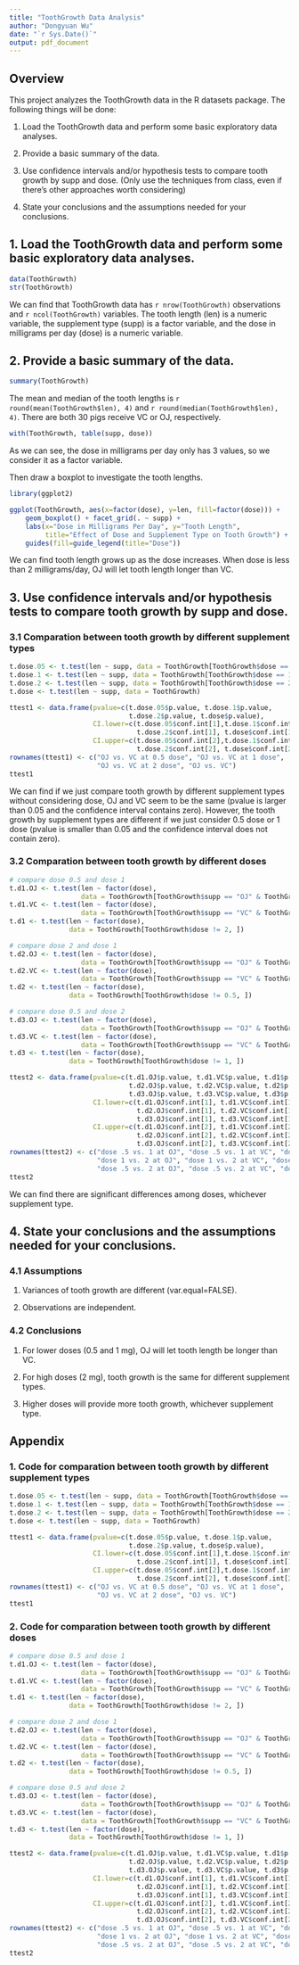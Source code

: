 ```yaml
---
title: "ToothGrowth Data Analysis"
author: "Dongyuan Wu"
date: "`r Sys.Date()`"
output: pdf_document
---
```


## Overview

This project analyzes the ToothGrowth data in the R datasets package. The following things will be done:

1. Load the ToothGrowth data and perform some basic exploratory data analyses.

2. Provide a basic summary of the data.

3. Use confidence intervals and/or hypothesis tests to compare tooth growth by supp and dose. (Only use the techniques from class, even if there's other approaches worth considering)

4. State your conclusions and the assumptions needed for your conclusions.

## 1. Load the ToothGrowth data and perform some basic exploratory data analyses.

```r

data(ToothGrowth)
str(ToothGrowth)

```

We can find that ToothGrowth data has `r nrow(ToothGrowth)` observations and `r ncol(ToothGrowth)` variables. The tooth length (len) is a numeric variable, the supplement type (supp) is a factor variable, and the dose in milligrams per day (dose) is a numeric variable.

## 2. Provide a basic summary of the data.

```r

summary(ToothGrowth)

```

The mean and median of the tooth lengths is `r round(mean(ToothGrowth$len), 4)` and `r round(median(ToothGrowth$len), 4)`. There are both 30 pigs receive VC or OJ, respectively.

```r

with(ToothGrowth, table(supp, dose))

```

As we can see, the dose in milligrams per day only has 3 values, so we consider it as a factor variable.

Then draw a boxplot to investigate the tooth lengths.

```r

library(ggplot2)

ggplot(ToothGrowth, aes(x=factor(dose), y=len, fill=factor(dose))) + 
    geom_boxplot() + facet_grid(. ~ supp) +
    labs(x="Dose in Milligrams Per Day", y="Tooth Length",
         title="Effect of Dose and Supplement Type on Tooth Growth") +
    guides(fill=guide_legend(title="Dose"))

```

We can find tooth length grows up as the dose increases. When dose is less than 2 milligrams/day, OJ will let tooth length longer than VC.

## 3. Use confidence intervals and/or hypothesis tests to compare tooth growth by supp and dose.

### 3.1 Comparation between tooth growth by different supplement types

```r

t.dose.05 <- t.test(len ~ supp, data = ToothGrowth[ToothGrowth$dose == 0.5, ])
t.dose.1 <- t.test(len ~ supp, data = ToothGrowth[ToothGrowth$dose == 1, ])
t.dose.2 <- t.test(len ~ supp, data = ToothGrowth[ToothGrowth$dose == 2, ])
t.dose <- t.test(len ~ supp, data = ToothGrowth)

ttest1 <- data.frame(pvalue=c(t.dose.05$p.value, t.dose.1$p.value,
                              t.dose.2$p.value, t.dose$p.value),
                     CI.lower=c(t.dose.05$conf.int[1],t.dose.1$conf.int[1],
                                t.dose.2$conf.int[1], t.dose$conf.int[1]),
                     CI.upper=c(t.dose.05$conf.int[2],t.dose.1$conf.int[2],
                                t.dose.2$conf.int[2], t.dose$conf.int[2]))
rownames(ttest1) <- c("OJ vs. VC at 0.5 dose", "OJ vs. VC at 1 dose",
                      "OJ vs. VC at 2 dose", "OJ vs. VC")
ttest1

```

We can find if we just compare tooth growth by different supplement types without considering dose, OJ and VC seem to be the same (pvalue is larger than 0.05 and the confidence interval contains zero). However, the tooth growth by supplement types are different if we just consider 0.5 dose or 1 dose (pvalue is smaller than 0.05 and the confidence interval does not contain zero).

### 3.2 Comparation between tooth growth by different doses

```r

# compare dose 0.5 and dose 1
t.d1.OJ <- t.test(len ~ factor(dose), 
                  data = ToothGrowth[ToothGrowth$supp == "OJ" & ToothGrowth$dose != 2, ])
t.d1.VC <- t.test(len ~ factor(dose), 
                  data = ToothGrowth[ToothGrowth$supp == "VC" & ToothGrowth$dose != 2, ])
t.d1 <- t.test(len ~ factor(dose), 
               data = ToothGrowth[ToothGrowth$dose != 2, ])

# compare dose 2 and dose 1
t.d2.OJ <- t.test(len ~ factor(dose), 
                  data = ToothGrowth[ToothGrowth$supp == "OJ" & ToothGrowth$dose != 0.5, ])
t.d2.VC <- t.test(len ~ factor(dose), 
                  data = ToothGrowth[ToothGrowth$supp == "VC" & ToothGrowth$dose != 0.5, ])
t.d2 <- t.test(len ~ factor(dose), 
               data = ToothGrowth[ToothGrowth$dose != 0.5, ])

# compare dose 0.5 and dose 2
t.d3.OJ <- t.test(len ~ factor(dose), 
                  data = ToothGrowth[ToothGrowth$supp == "OJ" & ToothGrowth$dose != 1, ])
t.d3.VC <- t.test(len ~ factor(dose), 
                  data = ToothGrowth[ToothGrowth$supp == "VC" & ToothGrowth$dose != 1, ])
t.d3 <- t.test(len ~ factor(dose), 
               data = ToothGrowth[ToothGrowth$dose != 1, ])

ttest2 <- data.frame(pvalue=c(t.d1.OJ$p.value, t.d1.VC$p.value, t.d1$p.value,
                              t.d2.OJ$p.value, t.d2.VC$p.value, t.d2$p.value,
                              t.d3.OJ$p.value, t.d3.VC$p.value, t.d3$p.value),
                     CI.lower=c(t.d1.OJ$conf.int[1], t.d1.VC$conf.int[1], t.d1$conf.int[1],
                                t.d2.OJ$conf.int[1], t.d2.VC$conf.int[1], t.d2$conf.int[1],
                                t.d3.OJ$conf.int[1], t.d3.VC$conf.int[1], t.d3$conf.int[1]),
                     CI.upper=c(t.d1.OJ$conf.int[2], t.d1.VC$conf.int[2], t.d1$conf.int[2],
                                t.d2.OJ$conf.int[2], t.d2.VC$conf.int[2], t.d2$conf.int[2],
                                t.d3.OJ$conf.int[2], t.d3.VC$conf.int[2], t.d3$conf.int[2]))
rownames(ttest2) <- c("dose .5 vs. 1 at OJ", "dose .5 vs. 1 at VC", "dose .5 vs. 1",
                      "dose 1 vs. 2 at OJ", "dose 1 vs. 2 at VC", "dose 1 vs. 2",
                      "dose .5 vs. 2 at OJ", "dose .5 vs. 2 at VC", "dose .5 vs. 2")
ttest2

```

We can find there are significant differences among doses, whichever supplement type.

## 4. State your conclusions and the assumptions needed for your conclusions.


### 4.1 Assumptions

1. Variances of tooth growth are different (var.equal=FALSE).

2. Observations are independent.

### 4.2 Conclusions

1. For lower doses (0.5 and 1 mg), OJ will let tooth length be longer than VC.

2. For high doses (2 mg), tooth growth is the same for different supplement types.

3. Higher doses will provide more tooth growth, whichever supplement type.

\newpage

## Appendix

### 1. Code for comparation between tooth growth by different supplement types

```r

t.dose.05 <- t.test(len ~ supp, data = ToothGrowth[ToothGrowth$dose == 0.5, ])
t.dose.1 <- t.test(len ~ supp, data = ToothGrowth[ToothGrowth$dose == 1, ])
t.dose.2 <- t.test(len ~ supp, data = ToothGrowth[ToothGrowth$dose == 2, ])
t.dose <- t.test(len ~ supp, data = ToothGrowth)

ttest1 <- data.frame(pvalue=c(t.dose.05$p.value, t.dose.1$p.value,
                              t.dose.2$p.value, t.dose$p.value),
                     CI.lower=c(t.dose.05$conf.int[1],t.dose.1$conf.int[1],
                                t.dose.2$conf.int[1], t.dose$conf.int[1]),
                     CI.upper=c(t.dose.05$conf.int[2],t.dose.1$conf.int[2],
                                t.dose.2$conf.int[2], t.dose$conf.int[2]))
rownames(ttest1) <- c("OJ vs. VC at 0.5 dose", "OJ vs. VC at 1 dose",
                      "OJ vs. VC at 2 dose", "OJ vs. VC")
ttest1

```

### 2. Code for comparation between tooth growth by different doses

```r

# compare dose 0.5 and dose 1
t.d1.OJ <- t.test(len ~ factor(dose), 
                  data = ToothGrowth[ToothGrowth$supp == "OJ" & ToothGrowth$dose != 2, ])
t.d1.VC <- t.test(len ~ factor(dose), 
                  data = ToothGrowth[ToothGrowth$supp == "VC" & ToothGrowth$dose != 2, ])
t.d1 <- t.test(len ~ factor(dose), 
               data = ToothGrowth[ToothGrowth$dose != 2, ])

# compare dose 2 and dose 1
t.d2.OJ <- t.test(len ~ factor(dose), 
                  data = ToothGrowth[ToothGrowth$supp == "OJ" & ToothGrowth$dose != 0.5, ])
t.d2.VC <- t.test(len ~ factor(dose), 
                  data = ToothGrowth[ToothGrowth$supp == "VC" & ToothGrowth$dose != 0.5, ])
t.d2 <- t.test(len ~ factor(dose), 
               data = ToothGrowth[ToothGrowth$dose != 0.5, ])

# compare dose 0.5 and dose 2
t.d3.OJ <- t.test(len ~ factor(dose), 
                  data = ToothGrowth[ToothGrowth$supp == "OJ" & ToothGrowth$dose != 1, ])
t.d3.VC <- t.test(len ~ factor(dose), 
                  data = ToothGrowth[ToothGrowth$supp == "VC" & ToothGrowth$dose != 1, ])
t.d3 <- t.test(len ~ factor(dose), 
               data = ToothGrowth[ToothGrowth$dose != 1, ])

ttest2 <- data.frame(pvalue=c(t.d1.OJ$p.value, t.d1.VC$p.value, t.d1$p.value,
                              t.d2.OJ$p.value, t.d2.VC$p.value, t.d2$p.value,
                              t.d3.OJ$p.value, t.d3.VC$p.value, t.d3$p.value),
                     CI.lower=c(t.d1.OJ$conf.int[1], t.d1.VC$conf.int[1], t.d1$conf.int[1],
                                t.d2.OJ$conf.int[1], t.d2.VC$conf.int[1], t.d2$conf.int[1],
                                t.d3.OJ$conf.int[1], t.d3.VC$conf.int[1], t.d3$conf.int[1]),
                     CI.upper=c(t.d1.OJ$conf.int[2], t.d1.VC$conf.int[2], t.d1$conf.int[2],
                                t.d2.OJ$conf.int[2], t.d2.VC$conf.int[2], t.d2$conf.int[2],
                                t.d3.OJ$conf.int[2], t.d3.VC$conf.int[2], t.d3$conf.int[2]))
rownames(ttest2) <- c("dose .5 vs. 1 at OJ", "dose .5 vs. 1 at VC", "dose .5 vs. 1",
                      "dose 1 vs. 2 at OJ", "dose 1 vs. 2 at VC", "dose 1 vs. 2",
                      "dose .5 vs. 2 at OJ", "dose .5 vs. 2 at VC", "dose .5 vs. 2")
ttest2

```
